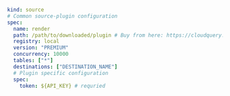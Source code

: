 ```yaml copy
kind: source
# Common source-plugin configuration
spec:
  name: render
  path: /path/to/downloaded/plugin # Buy from here: https://cloudquery.io/integrations/render
  registry: local
  version: "PREMIUM"
  concurrency: 10000
  tables: ["*"]
  destinations: ["DESTINATION_NAME"]
  # Plugin specific configuration
  spec:
    token: ${API_KEY} # requried
```